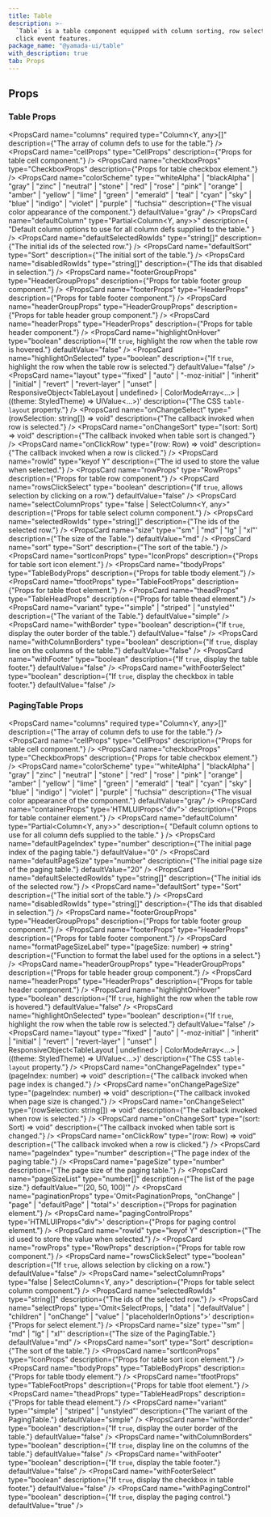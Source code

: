 ```yaml
---
title: Table
description: >-
  `Table` is a table component equipped with column sorting, row selection, and
  click event features.
package_name: "@yamada-ui/table"
with_description: true
tab: Props
---
```


## Props

### Table Props

<PropsCard
  name="columns"
  required
  type="Column<Y, any>[]"
  description={"The array of column defs to use for the table."}
/>
<PropsCard
  name="cellProps"
  type="CellProps<Y>"
  description={"Props for table cell component."}
/>
<PropsCard
  name="checkboxProps"
  type="CheckboxProps"
  description={"Props for table checkbox element."}
/>
<PropsCard
  name="colorScheme"
  type='"whiteAlpha" | "blackAlpha" | "gray" | "zinc" | "neutral" | "stone" | "red" | "rose" | "pink" | "orange" | "amber" | "yellow" | "lime" | "green" | "emerald" | "teal" | "cyan" | "sky" | "blue" | "indigo" | "violet" | "purple" | "fuchsia"'
  description={"The visual color appearance of the component."}
  defaultValue="gray"
/>
<PropsCard
  name="defaultColumn"
  type="Partial<Column<Y, any>>"
  description={
    "Default column options to use for all column defs supplied to the table."
  }
/>
<PropsCard
  name="defaultSelectedRowIds"
  type="string[]"
  description={"The initial ids of the selected row."}
/>
<PropsCard
  name="defaultSort"
  type="Sort<Y>"
  description={"The initial sort of the table."}
/>
<PropsCard
  name="disabledRowIds"
  type="string[]"
  description={"The ids that disabled in selection."}
/>
<PropsCard
  name="footerGroupProps"
  type="HeaderGroupProps<Y>"
  description={"Props for table footer group component."}
/>
<PropsCard
  name="footerProps"
  type="HeaderProps<Y>"
  description={"Props for table footer component."}
/>
<PropsCard
  name="headerGroupProps"
  type="HeaderGroupProps<Y>"
  description={"Props for table header group component."}
/>
<PropsCard
  name="headerProps"
  type="HeaderProps<Y>"
  description={"Props for table header component."}
/>
<PropsCard
  name="highlightOnHover"
  type="boolean"
  description={"If `true`, highlight the row when the table row is hovered."}
  defaultValue="false"
/>
<PropsCard
  name="highlightOnSelected"
  type="boolean"
  description={"If `true`, highlight the row when the table row is selected."}
  defaultValue="false"
/>
<PropsCard
  name="layout"
  type='"fixed" | "auto" | "-moz-initial" | "inherit" | "initial" | "revert" | "revert-layer" | "unset" | ResponsiveObject<TableLayout | undefined> | ColorModeArray<...> | ((theme: StyledTheme) => UIValue<...>)'
  description={"The CSS `table-layout` property."}
/>
<PropsCard
  name="onChangeSelect"
  type="(rowSelection: string[]) => void"
  description={"The callback invoked when row is selected."}
/>
<PropsCard
  name="onChangeSort"
  type="(sort: Sort<Y>) => void"
  description={"The callback invoked when table sort is changed."}
/>
<PropsCard
  name="onClickRow"
  type="(row: Row<Y>) => void"
  description={"The callback invoked when a row is clicked."}
/>
<PropsCard
  name="rowId"
  type="keyof Y"
  description={"The id used to store the value when selected."}
/>
<PropsCard
  name="rowProps"
  type="RowProps<Y>"
  description={"Props for table row component."}
/>
<PropsCard
  name="rowsClickSelect"
  type="boolean"
  description={"If `true`, allows selection by clicking on a row."}
  defaultValue="false"
/>
<PropsCard
  name="selectColumnProps"
  type="false | SelectColumn<Y, any>"
  description={"Props for table select column component."}
/>
<PropsCard
  name="selectedRowIds"
  type="string[]"
  description={"The ids of the selected row."}
/>
<PropsCard
  name="size"
  type='"sm" | "md" | "lg" | "xl"'
  description={"The size of the Table."}
  defaultValue="md"
/>
<PropsCard name="sort" type="Sort<Y>" description={"The sort of the table."} />
<PropsCard
  name="sortIconProps"
  type="IconProps"
  description={"Props for table sort icon element."}
/>
<PropsCard
  name="tbodyProps"
  type="TableBodyProps"
  description={"Props for table tbody element."}
/>
<PropsCard
  name="tfootProps"
  type="TableFootProps"
  description={"Props for table tfoot element."}
/>
<PropsCard
  name="theadProps"
  type="TableHeadProps"
  description={"Props for table thead element."}
/>
<PropsCard
  name="variant"
  type='"simple" | "striped" | "unstyled"'
  description={"The variant of the Table."}
  defaultValue="simple"
/>
<PropsCard
  name="withBorder"
  type="boolean"
  description={"If `true`, display the outer border of the table."}
  defaultValue="false"
/>
<PropsCard
  name="withColumnBorders"
  type="boolean"
  description={"If `true`, display line on the columns of the table."}
  defaultValue="false"
/>
<PropsCard
  name="withFooter"
  type="boolean"
  description={"If `true`, display the table footer."}
  defaultValue="false"
/>
<PropsCard
  name="withFooterSelect"
  type="boolean"
  description={"If `true`, display the checkbox in table footer."}
  defaultValue="false"
/>

### PagingTable Props

<PropsCard
  name="columns"
  required
  type="Column<Y, any>[]"
  description={"The array of column defs to use for the table."}
/>
<PropsCard
  name="cellProps"
  type="CellProps<Y>"
  description={"Props for table cell component."}
/>
<PropsCard
  name="checkboxProps"
  type="CheckboxProps"
  description={"Props for table checkbox element."}
/>
<PropsCard
  name="colorScheme"
  type='"whiteAlpha" | "blackAlpha" | "gray" | "zinc" | "neutral" | "stone" | "red" | "rose" | "pink" | "orange" | "amber" | "yellow" | "lime" | "green" | "emerald" | "teal" | "cyan" | "sky" | "blue" | "indigo" | "violet" | "purple" | "fuchsia"'
  description={"The visual color appearance of the component."}
  defaultValue="gray"
/>
<PropsCard
  name="containerProps"
  type='HTMLUIProps<"div">'
  description={"Props for table container element."}
/>
<PropsCard
  name="defaultColumn"
  type="Partial<Column<Y, any>>"
  description={
    "Default column options to use for all column defs supplied to the table."
  }
/>
<PropsCard
  name="defaultPageIndex"
  type="number"
  description={"The initial page index of the paging table."}
  defaultValue="0"
/>
<PropsCard
  name="defaultPageSize"
  type="number"
  description={"The initial page size of the paging table."}
  defaultValue="20"
/>
<PropsCard
  name="defaultSelectedRowIds"
  type="string[]"
  description={"The initial ids of the selected row."}
/>
<PropsCard
  name="defaultSort"
  type="Sort<Y>"
  description={"The initial sort of the table."}
/>
<PropsCard
  name="disabledRowIds"
  type="string[]"
  description={"The ids that disabled in selection."}
/>
<PropsCard
  name="footerGroupProps"
  type="HeaderGroupProps<Y>"
  description={"Props for table footer group component."}
/>
<PropsCard
  name="footerProps"
  type="HeaderProps<Y>"
  description={"Props for table footer component."}
/>
<PropsCard
  name="formatPageSizeLabel"
  type="(pageSize: number) => string"
  description={"Function to format the label used for the options in a select."}
/>
<PropsCard
  name="headerGroupProps"
  type="HeaderGroupProps<Y>"
  description={"Props for table header group component."}
/>
<PropsCard
  name="headerProps"
  type="HeaderProps<Y>"
  description={"Props for table header component."}
/>
<PropsCard
  name="highlightOnHover"
  type="boolean"
  description={"If `true`, highlight the row when the table row is hovered."}
  defaultValue="false"
/>
<PropsCard
  name="highlightOnSelected"
  type="boolean"
  description={"If `true`, highlight the row when the table row is selected."}
  defaultValue="false"
/>
<PropsCard
  name="layout"
  type='"fixed" | "auto" | "-moz-initial" | "inherit" | "initial" | "revert" | "revert-layer" | "unset" | ResponsiveObject<TableLayout | undefined> | ColorModeArray<...> | ((theme: StyledTheme) => UIValue<...>)'
  description={"The CSS `table-layout` property."}
/>
<PropsCard
  name="onChangePageIndex"
  type="(pageIndex: number) => void"
  description={"The callback invoked when page index is changed."}
/>
<PropsCard
  name="onChangePageSize"
  type="(pageIndex: number) => void"
  description={"The callback invoked when page size is changed."}
/>
<PropsCard
  name="onChangeSelect"
  type="(rowSelection: string[]) => void"
  description={"The callback invoked when row is selected."}
/>
<PropsCard
  name="onChangeSort"
  type="(sort: Sort<Y>) => void"
  description={"The callback invoked when table sort is changed."}
/>
<PropsCard
  name="onClickRow"
  type="(row: Row<Y>) => void"
  description={"The callback invoked when a row is clicked."}
/>
<PropsCard
  name="pageIndex"
  type="number"
  description={"The page index of the paging table."}
/>
<PropsCard
  name="pageSize"
  type="number"
  description={"The page size of the paging table."}
/>
<PropsCard
  name="pageSizeList"
  type="number[]"
  description={"The list of the page size."}
  defaultValue="'[20, 50, 100]'"
/>
<PropsCard
  name="paginationProps"
  type='Omit<PaginationProps,
  "onChange" | "page" | "defaultPage" | "total">'
  description={"Props for pagination element."}
/>
<PropsCard
  name="pagingControlProps"
  type='HTMLUIProps<"div">'
  description={"Props for paging control element."}
/>
<PropsCard
  name="rowId"
  type="keyof Y"
  description={"The id used to store the value when selected."}
/>
<PropsCard
  name="rowProps"
  type="RowProps<Y>"
  description={"Props for table row component."}
/>
<PropsCard
  name="rowsClickSelect"
  type="boolean"
  description={"If `true`, allows selection by clicking on a row."}
  defaultValue="false"
/>
<PropsCard
  name="selectColumnProps"
  type="false | SelectColumn<Y, any>"
  description={"Props for table select column component."}
/>
<PropsCard
  name="selectedRowIds"
  type="string[]"
  description={"The ids of the selected row."}
/>
<PropsCard
  name="selectProps"
  type='Omit<SelectProps,
  | "data"
  | "defaultValue"
  | "children"
  | "onChange"
  | "value"
  | "placeholderInOptions">'
  description={"Props for select element."}
/>
<PropsCard
  name="size"
  type='"sm" | "md" | "lg" | "xl"'
  description={"The size of the PagingTable."}
  defaultValue="md"
/>
<PropsCard name="sort" type="Sort<Y>" description={"The sort of the table."} />
<PropsCard
  name="sortIconProps"
  type="IconProps"
  description={"Props for table sort icon element."}
/>
<PropsCard
  name="tbodyProps"
  type="TableBodyProps"
  description={"Props for table tbody element."}
/>
<PropsCard
  name="tfootProps"
  type="TableFootProps"
  description={"Props for table tfoot element."}
/>
<PropsCard
  name="theadProps"
  type="TableHeadProps"
  description={"Props for table thead element."}
/>
<PropsCard
  name="variant"
  type='"simple" | "striped" | "unstyled"'
  description={"The variant of the PagingTable."}
  defaultValue="simple"
/>
<PropsCard
  name="withBorder"
  type="boolean"
  description={"If `true`, display the outer border of the table."}
  defaultValue="false"
/>
<PropsCard
  name="withColumnBorders"
  type="boolean"
  description={"If `true`, display line on the columns of the table."}
  defaultValue="false"
/>
<PropsCard
  name="withFooter"
  type="boolean"
  description={"If `true`, display the table footer."}
  defaultValue="false"
/>
<PropsCard
  name="withFooterSelect"
  type="boolean"
  description={"If `true`, display the checkbox in table footer."}
  defaultValue="false"
/>
<PropsCard
  name="withPagingControl"
  type="boolean"
  description={"If `true`, display the paging control."}
  defaultValue="true"
/>
